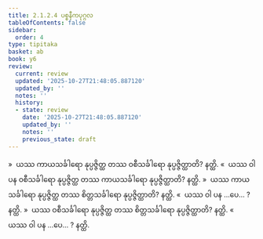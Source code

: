```yaml
---
title: 2.1.2.4 ပစ္စနီကပုဂ္ဂလ
tableOfContents: false
sidebar:
  order: 4
type: tipitaka
basket: ab
book: y6
review:
  current: review
  updated: '2025-10-27T21:48:05.887120'
  updated_by: ''
  notes: ''
  history:
  - state: review
    date: '2025-10-27T21:48:05.887120'
    updated_by: ''
    notes: ''
    previous_state: draft
---
```



<ReviewStatus review={frontmatter.review} showDetails={true} />

<HypothesisAnnotation frontmatter={frontmatter} />

<DynamicBreadcrumb />

<Division number="34" book="y6" e="ch" v="34" p="10">

<Paragraph number="189" book="y6">
»  ယဿ ကာယသင်္ခါရော နုပ္ပဇ္ဇိတ္ထ တဿ ဝစီသင်္ခါရော နုပ္ပဇ္ဇိတ္ထာတိ? နတ္ထိ.
</Paragraph>

<Paragraph number="190" book="y6">
«  ယဿ ဝါ ပန ဝစီသင်္ခါရော နုပ္ပဇ္ဇိတ္ထ တဿ ကာယသင်္ခါရော နုပ္ပဇ္ဇိတ္ထာတိ? နတ္ထိ.
</Paragraph>

<Paragraph number="191" book="y6">
»  ယဿ ကာယသင်္ခါရော နုပ္ပဇ္ဇိတ္ထ တဿ စိတ္တသင်္ခါရော နုပ္ပဇ္ဇိတ္ထာတိ? နတ္ထိ.
</Paragraph>

<Paragraph number="192" book="y6">
«  ယဿ ဝါ ပန …ပေ… ? နတ္ထိ.
</Paragraph>

</Division>
<Division number="35" book="y6" e="ch" v="34" p="11">

<Paragraph number="193" book="y6">
»  ယဿ ဝစီသင်္ခါရော နုပ္ပဇ္ဇိတ္ထ တဿ စိတ္တသင်္ခါရော နုပ္ပဇ္ဇိတ္ထာတိ? နတ္ထိ.
</Paragraph>

<Paragraph number="194" book="y6">
«  ယဿ ဝါ ပန …ပေ… ? နတ္ထိ.
</Paragraph>
</Division>